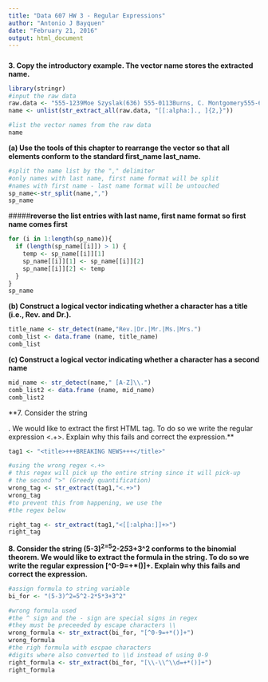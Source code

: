 ```yaml
---
title: "Data 607 HW 3 - Regular Expressions"
author: "Antonio J Bayquen"
date: "February 21, 2016"
output: html_document
---
```

#####
**3. Copy the introductory example. The vector name stores the extracted name.** 
```r

library(stringr)
#input the raw data
raw.data <- "555-1239Moe Szyslak(636) 555-0113Burns, C. Montgomery555-6542Rev. Timothy Lovejoy555 8904Ned Flanders636-555-3226Simpson, Homer5553642Dr. Julius Hibbert"
name <- unlist(str_extract_all(raw.data, "[[:alpha:]., ]{2,}"))

#list the vector names from the raw data
name

```

**(a) Use the tools of this chapter to rearrange the vector so that all elements conform to the standard first_name last_name.**

```r

#split the name list by the "," delimiter
#only names with last name, first name format will be split
#names with first name - last name format will be untouched 
sp_name<-str_split(name,",")
sp_name
```

#####**reverse the list entries with last name, first name format 
so first name comes first**
```r
for (i in 1:length(sp_name)){
  if (length(sp_name[[i]]) > 1) {
    temp <- sp_name[[i]][1]
    sp_name[[i]][1] <- sp_name[[i]][2]
    sp_name[[i]][2] <- temp
  }
}
sp_name
```

**(b) Construct a logical vector indicating whether a character has a title (i.e., Rev. and Dr.).**

```r
title_name <- str_detect(name,"Rev.|Dr.|Mr.|Ms.|Mrs.")
comb_list <- data.frame (name, title_name)
comb_list
```

**(c) Construct a logical vector indicating whether a character has a second name**

```r
mid_name <- str_detect(name," [A-Z]\\.")
comb_list2 <- data.frame (name, mid_name)
comb_list2
```

**7. Consider the string <title>+++BREAKING NEWS+++</title>. We would like to extract the first HTML tag. To do so we write the regular expression <.+>. Explain why this fails and correct the expression.**

```r
tag1 <- "<title>+++BREAKING NEWS+++</title>"

#using the wrong regex <.+>
# this regex will pick up the entire string since it will pick-up
# the second ">" (Greedy quantification)
wrong_tag <- str_extract(tag1,"<.+>")
wrong_tag
#to prevent this from happening, we use the
#the regex below

right_tag <- str_extract(tag1,"<[[:alpha:]]+>")
right_tag
```                                                                                     

**8. Consider the string (5-3)^2=5^2-2*5*3+3^2 conforms to the binomial theorem. We would like to extract the formula in the string. To do so we write the regular expression [^0-9=+*()]+. Explain why this fails and correct the expression.**

```r

#assign formula to string variable
bi_for <- "(5-3)^2=5^2-2*5*3+3^2"

#wrong formula used
#the ^ sign and the - sign are special signs in regex 
#they must be preceeded by escape characters \\
wrong_formula <- str_extract(bi_for, "[^0-9=+*()]+")
wrong_formula
#the righ formula with escpae characters
#digits where also converted to \\d instead of using 0-9
right_formula <- str_extract(bi_for, "[\\-\\^\\d=+*()]+")
right_formula
```    
